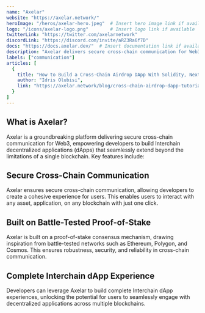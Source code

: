 ---
name: "Axelar"
website: "https://axelar.network/"
heroImage: "/heros/axelar-hero.jpeg"  # Insert hero image link if available
logo: "/icons/axelar-logo.png"        # Insert logo link if available
twitterLink: "https://twitter.com/axelarnetwork"
discordLink: "https://discord.com/invite/aRZ3Ra6f7D"
docs: "https://docs.axelar.dev/"  # Insert documentation link if available
description: "Axelar delivers secure cross-chain communication for Web3, empowering developers to build Interchain dApps that seamlessly extend beyond a single chain."
labels: ["communication"]
articles: [
  {
    title: "How to Build a Cross-Chain Airdrop DApp With Solidity, Next.js and Axelar",
    author: "Idris Olubisi",
    link: "https://axelar.network/blog/cross-chain-airdrop-dapp-tutorial"
  }
]
---

## What is Axelar?

Axelar is a groundbreaking platform delivering secure cross-chain communication for Web3, empowering developers to build Interchain decentralized applications (dApps) that seamlessly extend beyond the limitations of a single blockchain. Key features include:

## Secure Cross-Chain Communication

Axelar ensures secure cross-chain communication, allowing developers to create a cohesive experience for users. This enables users to interact with any asset, application, on any blockchain with just one click.

## Built on Battle-Tested Proof-of-Stake

Axelar is built on a proof-of-stake consensus mechanism, drawing inspiration from battle-tested networks such as Ethereum, Polygon, and Cosmos. This ensures robustness, security, and reliability in cross-chain communication.

## Complete Interchain dApp Experience

Developers can leverage Axelar to build complete Interchain dApp experiences, unlocking the potential for users to seamlessly engage with decentralized applications across multiple blockchains.

